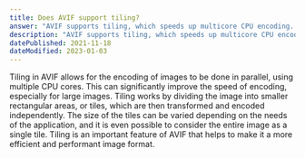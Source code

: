 ```yaml
---
title: Does AVIF support tiling?
answer: "AVIF supports tiling, which speeds up multicore CPU encoding. After color transforming, the image is divided into tiles, and rectangular areas are separately transformed and encoded. There is no limit to the size of a tile, and the entire image can be considered one tile."
description: "AVIF supports tiling, which speeds up multicore CPU encoding. After color transforming, the image is divided into tiles, and rectangular areas are separately transformed and encoded. There is no limit to the size of a tile, and the entire image can be considered one tile."
datePublished: 2021-11-18
dateModified: 2023-01-03
---
```


Tiling in AVIF allows for the encoding of images to be done in parallel, using multiple CPU cores. This can significantly improve the speed of encoding, especially for large images. Tiling works by dividing the image into smaller rectangular areas, or tiles, which are then transformed and encoded independently. The size of the tiles can be varied depending on the needs of the application, and it is even possible to consider the entire image as a single tile. Tiling is an important feature of AVIF that helps to make it a more efficient and performant image format.
